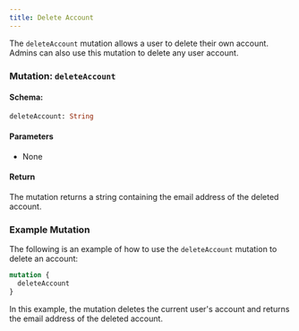 ```yaml
---
title: Delete Account
---
```



The `deleteAccount` mutation allows a user to delete their own account. Admins can also use this mutation to delete any user account.

### Mutation: `deleteAccount`

#### Schema:
```graphql
deleteAccount: String
```

#### Parameters

- None

#### Return

The mutation returns a string containing the email address of the deleted account.

### Example Mutation

The following is an example of how to use the `deleteAccount` mutation to delete an account:

```graphql
mutation {
  deleteAccount
}
```

In this example, the mutation deletes the current user's account and returns the email address of the deleted account.